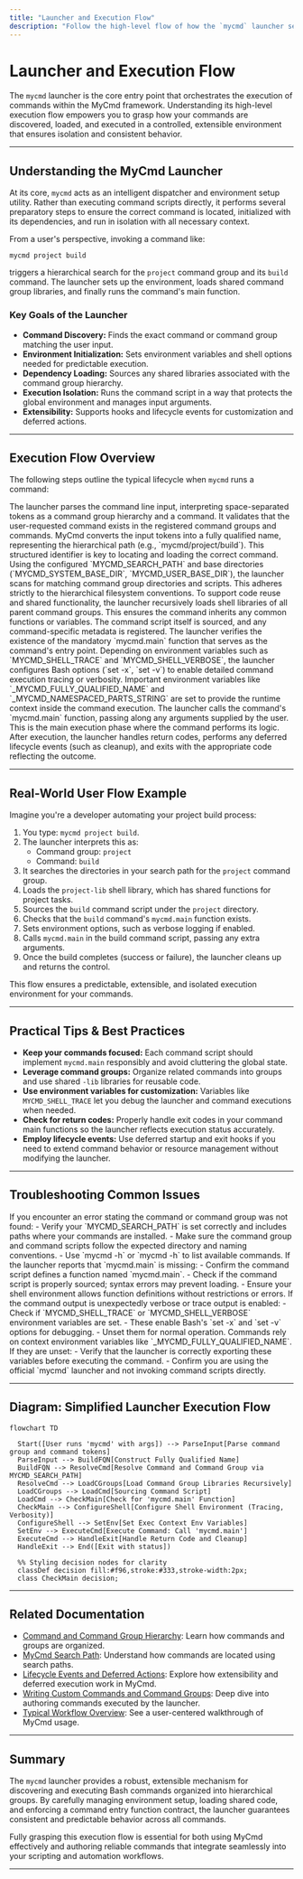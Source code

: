 ```yaml
---
title: "Launcher and Execution Flow"
description: "Follow the high-level flow of how the `mycmd` launcher sets up the execution environment, locates the correct command or group, initializes dependencies, and orchestrates command execution, ensuring that each invocation is both isolated and extensible."
---
```


# Launcher and Execution Flow

The `mycmd` launcher is the core entry point that orchestrates the execution of commands within the MyCmd framework. Understanding its high-level execution flow empowers you to grasp how your commands are discovered, loaded, and executed in a controlled, extensible environment that ensures isolation and consistent behavior.

---

## Understanding the MyCmd Launcher

At its core, `mycmd` acts as an intelligent dispatcher and environment setup utility. Rather than executing command scripts directly, it performs several preparatory steps to ensure the correct command is located, initialized with its dependencies, and run in isolation with all necessary context.

From a user's perspective, invoking a command like:

```shell
mycmd project build
```

triggers a hierarchical search for the `project` command group and its `build` command. The launcher sets up the environment, loads shared command group libraries, and finally runs the command's main function.

### Key Goals of the Launcher

- **Command Discovery:** Finds the exact command or command group matching the user input.
- **Environment Initialization:** Sets environment variables and shell options needed for predictable execution.
- **Dependency Loading:** Sources any shared libraries associated with the command group hierarchy.
- **Execution Isolation:** Runs the command script in a way that protects the global environment and manages input arguments.
- **Extensibility:** Supports hooks and lifecycle events for customization and deferred actions.

---

## Execution Flow Overview

The following steps outline the typical lifecycle when `mycmd` runs a command:

<Steps>
<Step title="Parsing and Validating Input">
The launcher parses the command line input, interpreting space-separated tokens as a command group hierarchy and a command. It validates that the user-requested command exists in the registered command groups and commands.
</Step>
<Step title="Building the Fully Qualified Name">
MyCmd converts the input tokens into a fully qualified name, representing the hierarchical path (e.g., `mycmd/project/build`). This structured identifier is key to locating and loading the correct command.
</Step>
<Step title="Command Resolution via Search Path">
Using the configured `MYCMD_SEARCH_PATH` and base directories (`MYCMD_SYSTEM_BASE_DIR`, `MYCMD_USER_BASE_DIR`), the launcher scans for matching command group directories and scripts. This adheres strictly to the hierarchical filesystem conventions.
</Step>
<Step title="Loading Command Groups and Support Libraries">
To support code reuse and shared functionality, the launcher recursively loads shell libraries of all parent command groups. This ensures the command inherits any common functions or variables.
</Step>
<Step title="Loading and Preparing the Command">
The command script itself is sourced, and any command-specific metadata is registered. The launcher verifies the existence of the mandatory `mycmd.main` function that serves as the command's entry point.
</Step>
<Step title="Configuring Shell Environment">
Depending on environment variables such as `MYCMD_SHELL_TRACE` and `MYCMD_SHELL_VERBOSE`, the launcher configures Bash options (`set -x`, `set -v`) to enable detailed command execution tracing or verbosity.
</Step>
<Step title="Setting Execution Context Environment Variables">
Important environment variables like `_MYCMD_FULLY_QUALIFIED_NAME` and `_MYCMD_NAMESPACED_PARTS_STRING` are set to provide the runtime context inside the command execution.
</Step>
<Step title="Executing the Command">
The launcher calls the command's `mycmd.main` function, passing along any arguments supplied by the user. This is the main execution phase where the command performs its logic.
</Step>
<Step title="Exit and Cleanup">
After execution, the launcher handles return codes, performs any deferred lifecycle events (such as cleanup), and exits with the appropriate code reflecting the outcome.
</Step>
</Steps>

---

## Real-World User Flow Example

Imagine you're a developer automating your project build process:

1. You type: `mycmd project build`.
2. The launcher interprets this as:
   - Command group: `project`
   - Command: `build`
3. It searches the directories in your search path for the `project` command group.
4. Loads the `project-lib` shell library, which has shared functions for project tasks.
5. Sources the `build` command script under the `project` directory.
6. Checks that the `build` command's `mycmd.main` function exists.
7. Sets environment options, such as verbose logging if enabled.
8. Calls `mycmd.main` in the build command script, passing any extra arguments.
9. Once the build completes (success or failure), the launcher cleans up and returns the control.

This flow ensures a predictable, extensible, and isolated execution environment for your commands.

---

## Practical Tips & Best Practices

- **Keep your commands focused:** Each command script should implement `mycmd.main` responsibly and avoid cluttering the global state.
- **Leverage command groups:** Organize related commands into groups and use shared `-lib` libraries for reusable code.
- **Use environment variables for customization:** Variables like `MYCMD_SHELL_TRACE` let you debug the launcher and command executions when needed.
- **Check for return codes:** Properly handle exit codes in your command main functions so the launcher reflects execution status accurately.
- **Employ lifecycle events:** Use deferred startup and exit hooks if you need to extend command behavior or resource management without modifying the launcher.

---

## Troubleshooting Common Issues

<AccordionGroup title="Launcher Execution Troubleshooting">
<Accordion title="Command Not Found Error">
If you encounter an error stating the command or command group was not found:
- Verify your `MYCMD_SEARCH_PATH` is set correctly and includes paths where your commands are installed.
- Make sure the command group and command scripts follow the expected directory and naming conventions.
- Use `mycmd -h` or `mycmd <command_group> -h` to list available commands.
</Accordion>
<Accordion title="Missing 'mycmd.main' Function">
If the launcher reports that `mycmd.main` is missing:
- Confirm the command script defines a function named `mycmd.main`.
- Check if the command script is properly sourced; syntax errors may prevent loading.
- Ensure your shell environment allows function definitions without restrictions or errors.
</Accordion>
<Accordion title="Unexpected Shell Behavior (Verbose or Trace Output)">
If the command output is unexpectedly verbose or trace output is enabled:
- Check if `MYCMD_SHELL_TRACE` or `MYCMD_SHELL_VERBOSE` environment variables are set.
- These enable Bash's `set -x` and `set -v` options for debugging.
- Unset them for normal operation.
</Accordion>
<Accordion title="Environment Variables Missing During Execution">
Commands rely on context environment variables like `_MYCMD_FULLY_QUALIFIED_NAME`. If they are unset:
- Verify that the launcher is correctly exporting these variables before executing the command.
- Confirm you are using the official `mycmd` launcher and not invoking command scripts directly.
</Accordion>
</AccordionGroup>

---

## Diagram: Simplified Launcher Execution Flow

```mermaid
flowchart TD

  Start([User runs 'mycmd' with args]) --> ParseInput[Parse command group and command tokens]
  ParseInput --> BuildFQN[Construct Fully Qualified Name]
  BuildFQN --> ResolveCmd[Resolve Command and Command Group via MYCMD_SEARCH_PATH]
  ResolveCmd --> LoadCGroups[Load Command Group Libraries Recursively]
  LoadCGroups --> LoadCmd[Sourcing Command Script]
  LoadCmd --> CheckMain[Check for 'mycmd.main' Function]
  CheckMain --> ConfigureShell[Configure Shell Environment (Tracing, Verbosity)]
  ConfigureShell --> SetEnv[Set Exec Context Env Variables]
  SetEnv --> ExecuteCmd[Execute Command: Call 'mycmd.main']
  ExecuteCmd --> HandleExit[Handle Return Code and Cleanup]
  HandleExit --> End([Exit with status])

  %% Styling decision nodes for clarity
  classDef decision fill:#f96,stroke:#333,stroke-width:2px;
  class CheckMain decision;
```

---

## Related Documentation

- [Command and Command Group Hierarchy](/mycmd-concepts/core-architecture/command-hierarchy): Learn how commands and groups are organized.
- [MyCmd Search Path](/mycmd-concepts/core-architecture/mycmd-search-path): Understand how commands are located using search paths.
- [Lifecycle Events and Deferred Actions](/mycmd-concepts/internals-and-extensibility/event-lifecycle): Explore how extensibility and deferred execution work in MyCmd.
- [Writing Custom Commands and Command Groups](guides/command-authoring-and-best-practices/writing-custom-commands): Deep dive into authoring commands executed by the launcher.
- [Typical Workflow Overview](/overview/architecture-core-concepts/workflow-overview): See a user-centered walkthrough of MyCmd usage.

---

## Summary

The `mycmd` launcher provides a robust, extensible mechanism for discovering and executing Bash commands organized into hierarchical groups. By carefully managing environment setup, loading shared code, and enforcing a command entry function contract, the launcher guarantees consistent and predictable behavior across all commands.

Fully grasping this execution flow is essential for both using MyCmd effectively and authoring reliable commands that integrate seamlessly into your scripting and automation workflows.

---